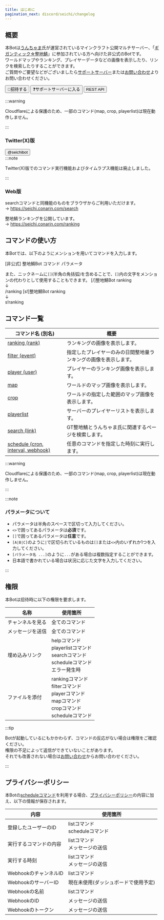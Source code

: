 ```yaml
---
title: はじめに
pagination_next: discord/seichi/changelog
---
```


## 概要
本Botは[うんちゃま](https://twitter.com/tsukkkkkun)氏が運営されているマインクラフト公開マルチサーバー、「[ギガンティック☆整地鯖](https://www.seichi.network/gigantic)」に参加されている方へ向けた非公式のBotです。  
ワールドマップやランキング、プレイヤーデータなどの画像を表示したり、リンクを検索したりすることができます。  
ご質問やご要望などがございましたら[サポートサーバー](https://redirect.conarin.com/discord/bot/seichi/support)または[お問い合わせ](../../contact.mdx)よりお問い合わせください。

<Button to='https://redirect.conarin.com/discord/bot/seichi/invite'>:robot:招待する</Button>
<Button to='https://redirect.conarin.com/discord/bot/seichi/support' style='secondary'>:question:サポートサーバーに入る</Button>
<Button to='https://docs.conarin.com/api' style='secondary'>REST API</Button>

:::warning

Cloudflareによる保護のため、一部のコマンド(map, crop, playerlist)は現在動作しません。

:::

### Twitter(X)版
<Button to='https://redirect.conarin.com/discord/bot/seichi/twitter' style='blue'>@seichibot</Button>  
:::note

Twitter(X)版でのコマンド実行機能およびタイムラプス機能は廃止しました。

:::

### Web版
searchコマンドと同機能のものをブラウザからご利用いただけます。  
→ https://seichi.conarin.com/search

整地鯖ランキングを公開しています。  
→ https://seichi.conarin.com/ranking

## コマンドの使い方
本Botでは、以下のようにメンションを用いてコマンドを入力します。

<DiscordMessages>
    <DiscordMessage><DiscordMention>[非公式] 整地鯖Bot</DiscordMention> コマンド パラメータ</DiscordMessage>
</DiscordMessages>
<br/>

また、ニックネームに`[]`(半角の角括弧)を含めることで、`[]`内の文字をメンションの代わりとして使用することもできます。
<DiscordMessages>
    <DiscordMessage author="例1"><DiscordMention>[/]整地鯖Bot</DiscordMention> ranking<br/>↓<br/>/ranking</DiscordMessage>
    <DiscordMessage author="例2"><DiscordMention>[s!]整地鯖Bot</DiscordMention> ranking<br/>↓<br/>s!ranking</DiscordMessage>
</DiscordMessages>

## コマンド一覧
| コマンド名 (別名)                                                    | 概要                               |
|---------------------------------------------------------------|----------------------------------|
| [ranking (rank)](./commands/ranking.mdx)                      | ランキングの画像を表示します。                  |
| [filter (event)](./commands/filter.mdx)                       | 指定したプレイヤーのみの日間整地量ランキングの画像を表示します。 |
| [player (user)](./commands/player.mdx)                        | プレイヤーのランキング画像を表示します。             |
| [map](./commands/map.mdx)                                     | ワールドのマップ画像を表示します。                |
| [crop](./commands/crop.mdx)                                   | ワールドの指定した範囲のマップ画像を表示します。         |
| [playerlist](./commands/playerlist.mdx)                       | サーバーのプレイヤーリストを表示します。             |
| [search (link)](./commands/search.mdx)                        | GT整地鯖とうんちゃま氏に関連するページを検索します。      |
| [schedule (cron, interval, webhook)](./commands/schedule.mdx) | 任意のコマンドを指定した時刻に実行します。            |

:::warning

Cloudflareによる保護のため、一部のコマンド(map, crop, playerlist)は現在動作しません。

:::

:::note

### パラメータについて

- パラメータは半角のスペースで区切って入力してください。
- `<>`で囲ってあるパラメータは**必須**です。
- `[]`で囲ってあるパラメータは**任意**です。
- `[A|B|C]`のように`|`で区切られているものは`[]`または`<>`内のいずれか1つを入力してください。
- `[パラメータ名 ...]`のように`...`がある場合は複数指定することができます。
- 日本語で書かれている場合は状況に応じた文字を入力してください。

:::

## 権限
本Botは招待時に以下の権限を要求します。

| 名称       | 使用箇所                                                                                |
|----------|-------------------------------------------------------------------------------------|
| チャンネルを見る | 全てのコマンド                                                                             |
| メッセージを送信 | 全てのコマンド                                                                             |
| 埋め込みリンク  | helpコマンド<br/>playerlistコマンド<br/>searchコマンド<br/>scheduleコマンド<br/>エラー発生時              |
| ファイルを添付  | rankingコマンド<br/>filterコマンド<br/>playerコマンド<br/>mapコマンド<br/>cropコマンド<br/>scheduleコマンド |

:::tip

Botが起動しているにもかかわらず、コマンドの反応がない場合は権限をご確認ください。  
権限の不足によって返信ができていないことがあります。  
それでも改善されない場合は[お問い合わせ](../../contact.mdx)からお問い合わせください。

:::

## プライバシーポリシー
本Botの[scheduleコマンド](./commands/schedule.mdx)を利用する場合、[プライバシーポリシー](../../privacy.mdx)の内容に加え、以下の情報が保存されます。

| 内容              | 使用箇所                      |
|-----------------|---------------------------|
| 登録したユーザーのID     | listコマンド<br/>scheduleコマンド |
| 実行するコマンドの内容     | listコマンド<br/>メッセージの送信     |
| 実行する時刻          | listコマンド<br/>メッセージの送信     |
| WebhookのチャンネルID | listコマンド                  |
| WebhookのサーバーID	 | 現在未使用(ダッシュボードで使用予定)       |
| Webhookの名前	     | listコマンド                  |
| WebhookのID      | メッセージの送信                  |
| Webhookのトークン    | メッセージの送信                  |
